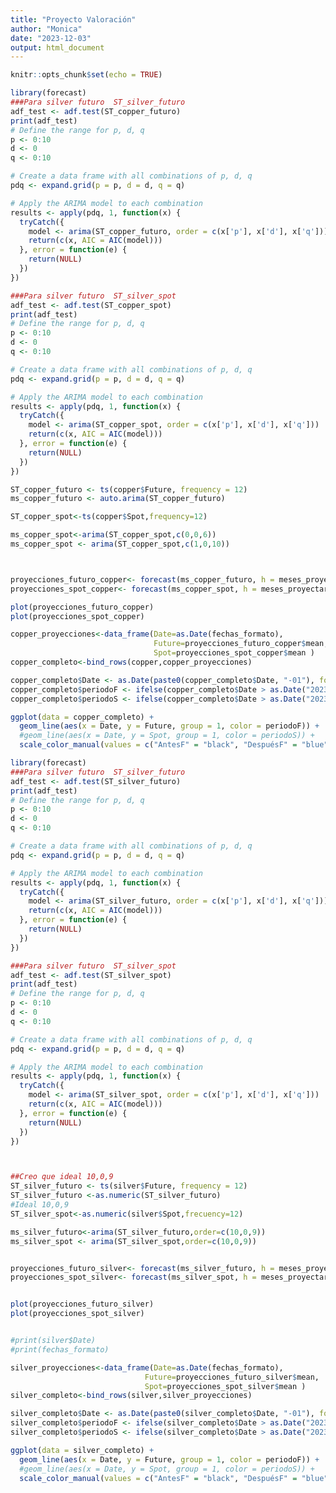```yaml
---
title: "Proyecto Valoración"
author: "Monica"
date: "2023-12-03"
output: html_document
---
```


```r
knitr::opts_chunk$set(echo = TRUE)
```

     
     
     
```r
library(forecast)
###Para silver futuro  ST_silver_futuro
adf_test <- adf.test(ST_copper_futuro)
print(adf_test)
# Define the range for p, d, q
p <- 0:10
d <- 0
q <- 0:10

# Create a data frame with all combinations of p, d, q
pdq <- expand.grid(p = p, d = d, q = q)

# Apply the ARIMA model to each combination
results <- apply(pdq, 1, function(x) {
  tryCatch({
    model <- arima(ST_copper_futuro, order = c(x['p'], x['d'], x['q']))
    return(c(x, AIC = AIC(model)))
  }, error = function(e) {
    return(NULL)
  })
})

###Para silver futuro  ST_silver_spot
adf_test <- adf.test(ST_copper_spot)
print(adf_test)
# Define the range for p, d, q
p <- 0:10
d <- 0
q <- 0:10

# Create a data frame with all combinations of p, d, q
pdq <- expand.grid(p = p, d = d, q = q)

# Apply the ARIMA model to each combination
results <- apply(pdq, 1, function(x) {
  tryCatch({
    model <- arima(ST_copper_spot, order = c(x['p'], x['d'], x['q']))
    return(c(x, AIC = AIC(model)))
  }, error = function(e) {
    return(NULL)
  })
})
```
     
     
     
```r
ST_copper_futuro <- ts(copper$Future, frequency = 12)
ms_copper_futuro <- auto.arima(ST_copper_futuro)

ST_copper_spot<-ts(copper$Spot,frequency=12)

ms_copper_spot<-arima(ST_copper_spot,c(0,0,6))
ms_copper_spot <- arima(ST_copper_spot,c(1,0,10))



proyecciones_futuro_copper<- forecast(ms_copper_futuro, h = meses_proyectar)
proyecciones_spot_copper<- forecast(ms_copper_spot, h = meses_proyectar)

plot(proyecciones_futuro_copper)
plot(proyecciones_spot_copper)

copper_proyecciones<-data_frame(Date=as.Date(fechas_formato),
                                Future=proyecciones_futuro_copper$mean,
                                Spot=proyecciones_spot_copper$mean )
copper_completo<-bind_rows(copper,copper_proyecciones)


```
  
```r
copper_completo$Date <- as.Date(paste0(copper_completo$Date, "-01"), format = "%Y-%m-%d")
copper_completo$periodoF <- ifelse(copper_completo$Date > as.Date("2023-10-01"), "DespuésF", "AntesF")
copper_completo$periodoS <- ifelse(copper_completo$Date > as.Date("2023-10-01"), "DespuésS", "AntesS")

ggplot(data = copper_completo) + 
  geom_line(aes(x = Date, y = Future, group = 1, color = periodoF)) +
  #geom_line(aes(x = Date, y = Spot, group = 1, color = periodoS)) +
  scale_color_manual(values = c("AntesF" = "black", "DespuésF" = "blue", "AntesS" = "red", "DespuésS" = "purple"))

```
     
```r
library(forecast)
###Para silver futuro  ST_silver_futuro
adf_test <- adf.test(ST_silver_futuro)
print(adf_test)
# Define the range for p, d, q
p <- 0:10
d <- 0
q <- 0:10

# Create a data frame with all combinations of p, d, q
pdq <- expand.grid(p = p, d = d, q = q)

# Apply the ARIMA model to each combination
results <- apply(pdq, 1, function(x) {
  tryCatch({
    model <- arima(ST_silver_futuro, order = c(x['p'], x['d'], x['q']))
    return(c(x, AIC = AIC(model)))
  }, error = function(e) {
    return(NULL)
  })
})

###Para silver futuro  ST_silver_spot
adf_test <- adf.test(ST_silver_spot)
print(adf_test)
# Define the range for p, d, q
p <- 0:10
d <- 0
q <- 0:10

# Create a data frame with all combinations of p, d, q
pdq <- expand.grid(p = p, d = d, q = q)

# Apply the ARIMA model to each combination
results <- apply(pdq, 1, function(x) {
  tryCatch({
    model <- arima(ST_silver_spot, order = c(x['p'], x['d'], x['q']))
    return(c(x, AIC = AIC(model)))
  }, error = function(e) {
    return(NULL)
  })
})




```
     
```r
##Creo que ideal 10,0,9
ST_silver_futuro <- ts(silver$Future, frequency = 12)
ST_silver_futuro <-as.numeric(ST_silver_futuro)
#Ideal 10,0,9
ST_silver_spot<-as.numeric(silver$Spot,frecuency=12)

ms_silver_futuro<-arima(ST_silver_futuro,order=c(10,0,9))
ms_silver_spot <- arima(ST_silver_spot,order=c(10,0,9))


proyecciones_futuro_silver<- forecast(ms_silver_futuro, h = meses_proyectar)
proyecciones_spot_silver<- forecast(ms_silver_spot, h = meses_proyectar)


plot(proyecciones_futuro_silver)
plot(proyecciones_spot_silver)


#print(silver$Date)
#print(fechas_formato)

silver_proyecciones<-data_frame(Date=as.Date(fechas_formato),
                              Future=proyecciones_futuro_silver$mean,
                              Spot=proyecciones_spot_silver$mean )
silver_completo<-bind_rows(silver,silver_proyecciones)
```

```r
silver_completo$Date <- as.Date(paste0(silver_completo$Date, "-01"), format = "%Y-%m-%d")
silver_completo$periodoF <- ifelse(silver_completo$Date > as.Date("2023-10-01"), "DespuésF", "AntesF")
silver_completo$periodoS <- ifelse(silver_completo$Date > as.Date("2023-10-01"), "DespuésS", "AntesS")

ggplot(data = silver_completo) + 
  geom_line(aes(x = Date, y = Future, group = 1, color = periodoF)) +
  #geom_line(aes(x = Date, y = Spot, group = 1, color = periodoS)) +
  scale_color_manual(values = c("AntesF" = "black", "DespuésF" = "blue", "AntesS" = "red", "DespuésS" = "purple"))

```
     
     